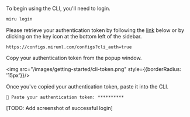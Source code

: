 To begin using the CLI, you'll need to login.

```bash
miru login
```

Please retrieve your authentication token by following the
[link](https://configs.miruml.com/configs?cli_auth=true) below or by clicking on 
the key icon at the bottom left of the sidebar.

```
https://configs.miruml.com/configs?cli_auth=true
```

Copy your authentication token from the popup window.

<img src="/images/getting-started/cli-token.png" style={{borderRadius: '15px'}}/>

Once you've copied your authentication token, paste it into the CLI.

```
🔑 Paste your authentication token: **********
```

[TODO: Add screenshot of successful login]